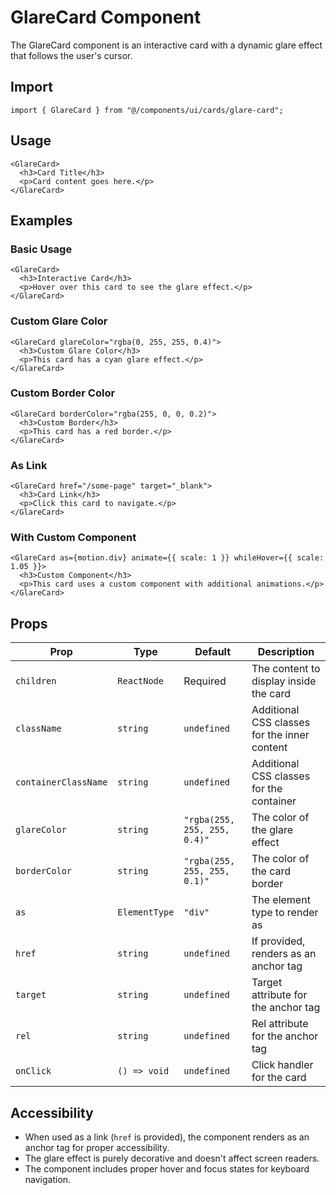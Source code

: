 # GlareCard Component

The GlareCard component is an interactive card with a dynamic glare effect that follows the user's cursor.

## Import

```tsx
import { GlareCard } from "@/components/ui/cards/glare-card";
```

## Usage

```tsx
<GlareCard>
  <h3>Card Title</h3>
  <p>Card content goes here.</p>
</GlareCard>
```

## Examples

### Basic Usage

```tsx
<GlareCard>
  <h3>Interactive Card</h3>
  <p>Hover over this card to see the glare effect.</p>
</GlareCard>
```

### Custom Glare Color

```tsx
<GlareCard glareColor="rgba(0, 255, 255, 0.4)">
  <h3>Custom Glare Color</h3>
  <p>This card has a cyan glare effect.</p>
</GlareCard>
```

### Custom Border Color

```tsx
<GlareCard borderColor="rgba(255, 0, 0, 0.2)">
  <h3>Custom Border</h3>
  <p>This card has a red border.</p>
</GlareCard>
```

### As Link

```tsx
<GlareCard href="/some-page" target="_blank">
  <h3>Card Link</h3>
  <p>Click this card to navigate.</p>
</GlareCard>
```

### With Custom Component

```tsx
<GlareCard as={motion.div} animate={{ scale: 1 }} whileHover={{ scale: 1.05 }}>
  <h3>Custom Component</h3>
  <p>This card uses a custom component with additional animations.</p>
</GlareCard>
```

## Props

| Prop | Type | Default | Description |
| ---- | ---- | ------- | ----------- |
| `children` | `ReactNode` | Required | The content to display inside the card |
| `className` | `string` | `undefined` | Additional CSS classes for the inner content |
| `containerClassName` | `string` | `undefined` | Additional CSS classes for the container |
| `glareColor` | `string` | `"rgba(255, 255, 255, 0.4)"` | The color of the glare effect |
| `borderColor` | `string` | `"rgba(255, 255, 255, 0.1)"` | The color of the card border |
| `as` | `ElementType` | `"div"` | The element type to render as |
| `href` | `string` | `undefined` | If provided, renders as an anchor tag |
| `target` | `string` | `undefined` | Target attribute for the anchor tag |
| `rel` | `string` | `undefined` | Rel attribute for the anchor tag |
| `onClick` | `() => void` | `undefined` | Click handler for the card |

## Accessibility

- When used as a link (`href` is provided), the component renders as an anchor tag for proper accessibility.
- The glare effect is purely decorative and doesn't affect screen readers.
- The component includes proper hover and focus states for keyboard navigation.

